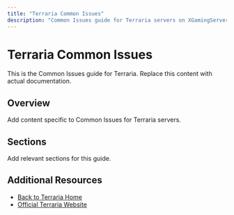 ```yaml
---
title: "Terraria Common Issues"
description: "Common Issues guide for Terraria servers on XGamingServer"
---
```


# Terraria Common Issues

This is the Common Issues guide for Terraria. Replace this content with actual documentation.

## Overview

Add content specific to Common Issues for Terraria servers.

## Sections

Add relevant sections for this guide.

## Additional Resources

- [Back to Terraria Home](./index)
- [Official Terraria Website](https://example.com)
